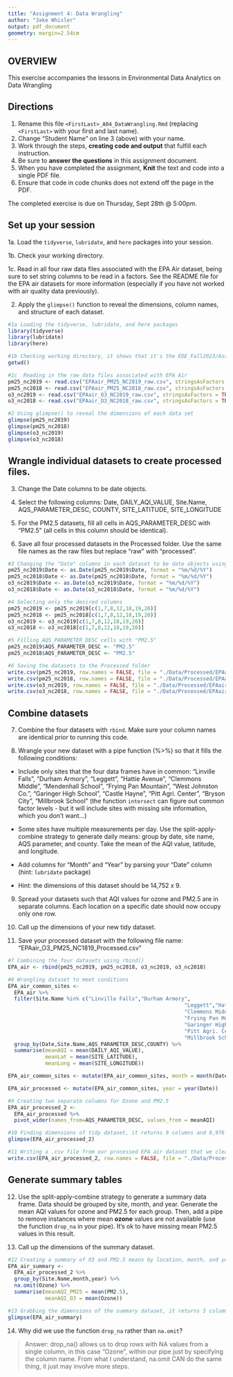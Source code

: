 ```yaml
---
title: "Assignment 4: Data Wrangling"
author: "Jake Whisler"
output: pdf_document
geometry: margin=2.54cm
---
```


## OVERVIEW

This exercise accompanies the lessons in Environmental Data Analytics on Data Wrangling 

## Directions

1. Rename this file `<FirstLast>_A04_DataWrangling.Rmd` (replacing `<FirstLast>` with your first and last name).
2. Change "Student Name" on line 3 (above) with your name.
3. Work through the steps, **creating code and output** that fulfill each instruction.
4. Be sure to **answer the questions** in this assignment document.
5. When you have completed the assignment, **Knit** the text and code into a single PDF file.
6. Ensure that code in code chunks does not extend off the page in the PDF.

The completed exercise is due on Thursday, Sept 28th @ 5:00pm.

## Set up your session 

1a. Load the `tidyverse`,  `lubridate`, and `here` packages into your session.

1b. Check your working directory.

1c. Read in all four raw data files associated with the EPA Air dataset, being sure to set string columns to be read in a factors. See the README file for the EPA air datasets for more information (especially if you have not worked with air quality data previously). 

2. Apply the `glimpse()` function to reveal the dimensions, column names, and structure of each dataset. 

```r
#1a Loading the tidyverse, lubridate, and here packages
library(tidyverse)
library(lubridate)
library(here)

#1b Checking working directory, it shows that it's the EDE_Fall2023/Assignments folder
getwd()

#1c  Reading in the raw data files associated with EPA Air
pm25_nc2019 <- read.csv("EPAair_PM25_NC2019_raw.csv", stringsAsFactors = TRUE)
pm25_nc2018 <- read.csv("EPAair_PM25_NC2018_raw.csv", stringsAsFactors = TRUE)
o3_nc2019 <- read.csv("EPAair_O3_NC2019_raw.csv", stringsAsFactors = TRUE)
o3_nc2018 <- read.csv("EPAair_O3_NC2018_raw.csv", stringsAsFactors = TRUE)

#2 Using glimpse() to reveal the dimensions of each data set
glimpse(pm25_nc2019)
glimpse(pm25_nc2018)
glimpse(o3_nc2019)
glimpse(o3_nc2018)

```


## Wrangle individual datasets to create processed files.

3. Change the Date columns to be date objects.

4. Select the following columns: Date, DAILY_AQI_VALUE, Site.Name, AQS_PARAMETER_DESC, COUNTY, SITE_LATITUDE, SITE_LONGITUDE

5. For the PM2.5 datasets, fill all cells in AQS_PARAMETER_DESC with "PM2.5" (all cells in this column should be identical).

6. Save all four processed datasets in the Processed folder. Use the same file names as the raw files but replace "raw" with "processed".

```r
#3 Changing the "Date" columns in each dataset to be date objects using as.Date()
pm25_nc2019$Date <- as.Date(pm25_nc2019$Date, format = "%m/%d/%Y")
pm25_nc2018$Date <- as.Date(pm25_nc2018$Date, format = "%m/%d/%Y")
o3_nc2019$Date <- as.Date(o3_nc2019$Date, format = "%m/%d/%Y")
o3_nc2018$Date <- as.Date(o3_nc2018$Date, format = "%m/%d/%Y")

#4 Selecting only the desired columns
pm25_nc2019 <- pm25_nc2019[c(1,7,8,12,18,19,20)]
pm25_nc2018 <- pm25_nc2018[c(1,7,8,12,18,19,20)]
o3_nc2019 <- o3_nc2019[c(1,7,8,12,18,19,20)]
o3_nc2018 <- o3_nc2018[c(1,7,8,12,18,19,20)]

#5 Filling AQS_PARAMETER_DESC cells with "PM2.5"
pm25_nc2019$AQS_PARAMETER_DESC <- "PM2.5"
pm25_nc2018$AQS_PARAMETER_DESC <- "PM2.5"

#6 Saving the datasets to the Processed folder
write.csv(pm25_nc2019, row.names = FALSE, file = "./Data/Processed/EPAair_PM25_NC2019_processed.csv")
write.csv(pm25_nc2018, row.names = FALSE, file = "./Data/Processed/EPAair_PM25_NC2018_processed.csv")
write.csv(o3_nc2019, row.names = FALSE, file = "./Data/Processed/EPAair_O3_NC2019_processed.csv")
write.csv(o3_nc2018, row.names = FALSE, file = "./Data/Processed/EPAair_O3_NC2018_processed.csv")
```


## Combine datasets

7. Combine the four datasets with `rbind`. Make sure your column names are identical prior to running this code.

8. Wrangle your new dataset with a pipe function (%>%) so that it fills the following conditions: 

  * Include only sites that the four data frames have in common: "Linville Falls", "Durham Armory", "Leggett", "Hattie Avenue", "Clemmons Middle", "Mendenhall School", "Frying Pan Mountain", "West Johnston Co.", "Garinger High School", "Castle Hayne", "Pitt Agri. Center", "Bryson City", "Millbrook School" (the function `intersect` can figure out common factor levels - but it will include sites with missing site information, which you don't want...) 

  * Some sites have multiple measurements per day. Use the split-apply-combine strategy to generate daily means: group by date, site name, AQS parameter, and county. Take the mean of the AQI value, latitude, and longitude.
  
  * Add columns for "Month" and "Year" by parsing your "Date" column (hint: `lubridate` package)
  
  * Hint: the dimensions of this dataset should be 14,752 x 9.

9. Spread your datasets such that AQI values for ozone and PM2.5 are in separate columns. Each location on a specific date should now occupy only one row.

10. Call up the dimensions of your new tidy dataset.

11. Save your processed dataset with the following file name: "EPAair_O3_PM25_NC1819_Processed.csv"

```r
#7 Combining the four datasets using rbind()
EPA_air <- rbind(pm25_nc2019, pm25_nc2018, o3_nc2019, o3_nc2018)

#8 Wrangling dataset to meet conditions
EPA_air_common_sites <- 
  EPA_air %>% 
  filter(Site.Name %in% c("Linville Falls","Durham Armory",
                                                         "Leggett","Hattie Avenue",
                                                         "Clemmons Middle","Mendenhall School",
                                                         "Frying Pan Mountain","West Johnston Co.",
                                                         "Garinger High School","Castle Hayne",
                                                         "Pitt Agri. Center","Bryson City",
                                                         "Millbrook School")) %>%
  group_by(Date,Site.Name,AQS_PARAMETER_DESC,COUNTY) %>%
  summarise(meanAQI = mean(DAILY_AQI_VALUE),
            meanLat = mean(SITE_LATITUDE),
            meanLong = mean(SITE_LONGITUDE))

EPA_air_common_sites <- mutate(EPA_air_common_sites, month = month(Date))

EPA_air_processed <- mutate(EPA_air_common_sites, year = year(Date))

#9 Creating two separate columns for Ozone and PM2.5
EPA_air_processed_2 <-
  EPA_air_processed %>%
  pivot_wider(names_from=AQS_PARAMETER_DESC, values_from = meanAQI)

#10 Finding dimensions of tidy dataset, it returns 9 columns and 8,976 rows
glimpse(EPA_air_processed_2)

#11 Writing a .csv file from our processed EPA air dataset that we cleaned
write.csv(EPA_air_processed_2, row.names = FALSE, file = "./Data/Processed/EPAair_O3_PM25_NC1819_Processed.csv")

```


## Generate summary tables

12. Use the split-apply-combine strategy to generate a summary data frame. Data should be grouped by site, month, and year. Generate the mean AQI values for ozone and PM2.5 for each group. Then, add a pipe to remove instances where mean **ozone** values are not available (use the function `drop_na` in your pipe). It's ok to have missing mean PM2.5 values in this result. 

13. Call up the dimensions of the summary dataset.

```r

#12 Creating a summary of O3 and PM2.5 means by location, month, and year
EPA_air_summary <-
  EPA_air_processed_2 %>%
  group_by(Site.Name,month,year) %>%
  na.omit(Ozone) %>%
  summarise(meanAQI_PM25 = mean(PM2.5),
            meanAQI_O3 = mean(Ozone))

#13 Grabbing the dimensions of the summary dataset, it returns 5 columns and 223 rows
glimpse(EPA_air_summary)

```

14. Why did we use the function `drop_na` rather than `na.omit`?

> Answer: drop_na() allows us to drop rows with NA values from a single column, in this case "Ozone", within our pipe just by specifying the column name. From what I understand, na.omit CAN do the same thing, it just may involve more steps.
